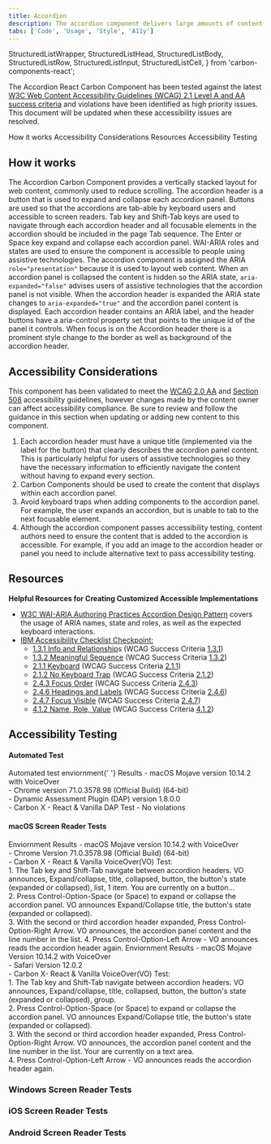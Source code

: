 ```yaml
---
title: Accordion
description: The accordion component delivers large amounts of content in a small space through progressive disclosure. The user gets key details about the underlying content and can choose to expand that content.
tabs: ['Code', 'Usage', 'Style', 'A11y']
---
```


  StructuredListWrapper,
  StructuredListHead,
  StructuredListBody,
  StructuredListRow,
  StructuredListInput,
  StructuredListCell,
} from 'carbon-components-react';

<PageDescription>

The Accordion React Carbon Component has been tested against the latest [W3C
Web Content Accessibility Guidelines (WCAG) 2.1 Level A and AA success
criteria](https://www.w3.org/TR/WCAG21/) and violations have been identified
as high priority issues. This document will be updated when these
accessibility issues are resolved.

</PageDescription>

<AnchorLinks>
  <AnchorLink>How it works</AnchorLink>
  <AnchorLink>Accessibility Considerations</AnchorLink>
  <AnchorLink>Resources</AnchorLink>
  <AnchorLink>Accessibility Testing</AnchorLink>
</AnchorLinks>

## How it works

The Accordion Carbon Component provides a vertically stacked layout for web content, commonly used to reduce scrolling. The accordion header is a button that is used to expand and collapse each accordion panel. Buttons are used so that the accordions are tab-able by keyboard users and accessible to screen readers. Tab key and Shift-Tab keys are used to navigate through each accordion header and all focusable elements in the accordion should be included in the page Tab sequence. The Enter or Space key expand and collapse each accordion panel. WAI-ARIA roles and states are used to ensure the component is accessible to people using assistive technologies. The accordion component is assigned the ARIA `role="presentation"` because it is used to layout web content. When an accordion panel is collapsed the content is hidden so the ARIA state, `aria-expanded="false"` advises users of assistive technologies that the accordion panel is not visible. When the accordion header is expanded the ARIA state changes to `aria-expanded="true"` and the accordion panel content is displayed. Each accordion header contains an ARIA label, and the header buttons have a aria-control property set that points to the unique id of the panel it controls. When focus is on the Accordion header there is a prominent style change to the border as well as background of the accordion header.

## Accessibility Considerations

This component has been validated to meet the [WCAG 2.0 AA](https://www.w3.org/TR/WCAG20/) and [Section 508](http://www.section508.gov/) accessibility guidelines, however changes made by the content owner can affect accessibility compliance. Be sure to review and follow the guidance in this section when updating or adding new content to this component.

1. Each accordion header must have a unique title (implemented via the label for the button) that clearly describes the accordion panel content. This is particularly helpful for users of assistive technologies so they have the necessary information to efficiently navigate the content without having to expand every section.
1. Carbon Components should be used to create the content that displays within each accordion panel.
1. Avoid keyboard traps when adding components to the accordion panel. For example, the user expands an accordion, but is unable to tab to the next focusable element.
1. Although the accordion component passes accessibility testing, content authors need to ensure the content that is added to the accordion is accessible. For example, if you add an image to the accordion header or panel you need to include alternative text to pass accessibility testing.

## Resources

**Helpful Resources for Creating Customized Accessible Implementations**

- [W3C WAI-ARIA Authoring Practices Accordion Design Pattern]() covers the usage of ARIA names, state and roles, as well as the expected keyboard interactions.
- [IBM Accessibility Checklist Checkpoint:]()
  - [1.3.1 Info and Relationship]()s (WCAG Success Criteria [1.3.1]())
  - [1.3.2 Meaningful Sequence]() (WCAG Success Criteria [1.3.2]())
  - [2.1.1 Keyboard]() (WCAG Success Criteria [2.1.1]())
  - [2.1.2 No Keyboard Trap]() (WCAG Success Criteria [2.1.2]())
  - [2.4.3 Focus Order]() (WCAG Success Criteria [2.4.3]())
  - [2.4.6 Headings and Labels]() (WCAG Success Criteria [2.4.6]())
  - [2.4.7 Focus Visible]() (WCAG Success Criteria [2.4.7]())
  - [4.1.2 Name, Role, Value]() (WCAG Success Criteria [4.1.2]())

## Accessibility Testing

#### Automated Test

<Row>
  <Column noGutterSm>
    <StructuredListWrapper>
      <StructuredListHead>
        <StructuredListRow head>
          <StructuredListCell head>
            Automated test enviornment{' '}
          </StructuredListCell>
          <StructuredListCell head>Results</StructuredListCell>
        </StructuredListRow>
      </StructuredListHead>
      <StructuredListBody>
        <StructuredListRow>
          <StructuredListCell>
            - macOS Mojave version 10.14.2 with VoiceOver
            <br />
            - Chrome version 71.0.3578.98 (Official Build) (64-bit)
            <br />
            - Dynamic Assessment Plugin (DAP) version 1.8.0.0
            <br />- Carbon X - React & Vanilla
          </StructuredListCell>
          <StructuredListCell>DAP Test - No violations</StructuredListCell>
        </StructuredListRow>
      </StructuredListBody>
    </StructuredListWrapper>
  </Column>
</Row>

#### macOS Screen Reader Tests

<Row>
  <Column noGutterSm>
<StructuredListWrapper>
  <StructuredListHead>
    <StructuredListRow head>
      <StructuredListCell head>Enviornment </StructuredListCell>
      <StructuredListCell head>Results</StructuredListCell>
    </StructuredListRow>
  </StructuredListHead>
  <StructuredListBody>
    <StructuredListRow>
      <StructuredListCell>
        - macOS Mojave version 10.14.2 with VoiceOver
        <br />
        - Chrome Version 71.0.3578.98 (Official Build) (64-bit)
        <br />- Carbon X - React & Vanilla
      </StructuredListCell>
      <StructuredListCell>
        VoiceOver(VO) Test:
        <br />
        1. The Tab key and Shift-Tab navigate between accordion headers. VO
        announces, Expand/collapse, title, collapsed, button, the button's state
        (expanded or collapsed), list, 1 item. You are currently on a button...
        <br />
        2. Press Control-Option-Space (or Space) to expand or collapse the
        accordion panel. VO announces Expand/Collapse title, the button's state
        (expanded or collapsed).
        <br />
        3. With the second or third accordion header expanded, Press
        Control-Option-Right Arrow. VO announces, the accordion panel content
        and the line number in the list. 4. Press Control-Option-Left Arrow - VO
        announces reads the accordion header again.
      </StructuredListCell>
    </StructuredListRow>
  </StructuredListBody>
</StructuredListWrapper>

<StructuredListWrapper>
  <StructuredListHead>
    <StructuredListRow head>
      <StructuredListCell head>Enviornment </StructuredListCell>
      <StructuredListCell head>Results</StructuredListCell>
    </StructuredListRow>
  </StructuredListHead>
  <StructuredListBody>
    <StructuredListRow>
      <StructuredListCell>
        - macOS Mojave Version 10.14.2 with VoiceOver
        <br />
        - Safari Version 12.0.2
        <br />- Carbon X- React & Vanilla
      </StructuredListCell>
      <StructuredListCell>
        VoiceOver(VO) Test:
        <br />
        1. The Tab key and Shift-Tab navigate between accordion headers. VO
        announces, Expand/collapse, title, collapsed, button, the button's state
        (expanded or collapsed), group.
        <br />
        2. Press Control-Option-Space (or Space) to expand or collapse the
        accordion panel. VO announces Expand/Collapse title, the button's state
        (expanded or collapsed).
        <br />
        3. With the second or third accordion header expanded, Press
        Control-Option-Right Arrow. VO announces, the accordion panel content
        and the line number in the list. Your are currently on a text area.
        <br />
        4. Press Control-Option-Left Arrow - VO announces reads the accordion
        header again.
      </StructuredListCell>
    </StructuredListRow>
  </StructuredListBody>
</StructuredListWrapper>
  </Column>
</Row>

### Windows Screen Reader Tests

### iOS Screen Reader Tests

### Android Screen Reader Tests
